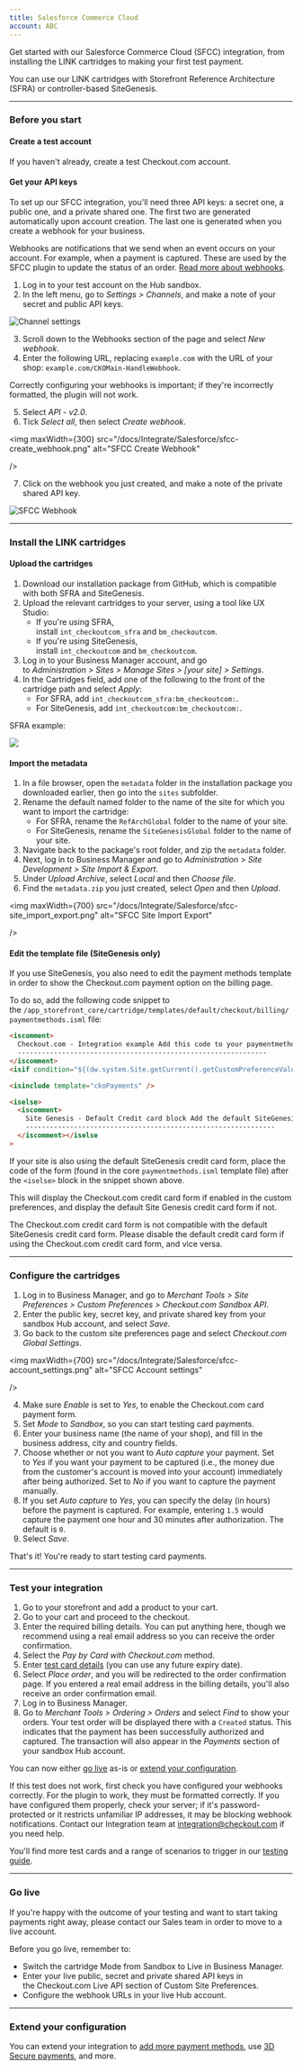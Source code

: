 ```yaml
--- 
title: Salesforce Commerce Cloud
account: ABC
---
```


Get started with our Salesforce Commerce Cloud (SFCC) integration, from installing the LINK cartridges to making your first test payment.

<TipBox variant="info">

You can use our LINK cartridges with Storefront Reference Architecture (SFRA) or controller-based SiteGenesis.

</TipBox>

---

### Before you start

#### Create a test account

If you haven't already, <ExternalLink href="https://www.checkout.com/get-test-account" target="_blank">create a test Checkout.com account</ExternalLink>.

#### Get your API keys

To set up our SFCC integration, you'll need three API keys: a secret one, a public one, and a private shared one. The first two are generated automatically upon account creation. The last one is generated when you create a webhook for your business.

<TipBox variant="info">

Webhooks are notifications that we send when an event occurs on your account. For example, when a payment is captured. These are used by the SFCC plugin to update the status of an order. [Read more about webhooks](/reporting-and-insights/webhooks).

</TipBox>

1.  Log in to your test account on the <ExternalLink href="https://sandbox.checkout.com/" target="_blank">Hub sandbox</ExternalLink>.
2.  In the left menu, go to _Settings > Channels_, and make a note of your secret and public API keys.

<img maxWidth={800} src="/docs/Integrate/channel_settings.png" title="Channel settings"  />

3.  Scroll down to the Webhooks section of the page and select _New webhook_.
4.  Enter the following URL, replacing `example.com` with the URL of your shop: `example.com/CKOMain-HandleWebhook`.

<TipBox variant="note">

Correctly configuring your webhooks is important; if they're incorrectly formatted, the plugin will not work.

</TipBox>

5.  Select _API - v2.0_.
6.  Tick _Select all_, then select _Create webhook_.

<img
  maxWidth={300}
  src="/docs/Integrate/Salesforce/sfcc-create_webhook.png"
  alt="SFCC Create Webhook"
  
/>

7. Click on the webhook you just created, and make a note of the private shared API key.

<img maxWidth={400} src="/docs/Integrate/Salesforce/sfcc-webhook.png" alt="SFCC Webhook"  />

---

### Install the LINK cartridges

#### Upload the cartridges

1.  Download our <ExternalLink href="https://github.com/checkout/link_checkoutcom). This package includes the frontend cartridges for SFRA (`int_checkoutcom_sfra`) and SiteGenesis (`int_checkoutcom`), as well as the backend cartridge (`bm_checkoutcom`" target="_blank">installation package from GitHub</ExternalLink>, which is compatible with both SFRA and SiteGenesis.
2.  Upload the relevant <ExternalLink href="https://github.com/checkout/link_checkoutcom/tree/master/Cartridges" target="_blank">cartridges</ExternalLink> to your server, using a tool like UX Studio:
    - If you're using SFRA, install `int_checkoutcom_sfra` and `bm_checkoutcom`.
    - If you're using SiteGenesis, install `int_checkoutcom` and `bm_checkoutcom`.
3.  Log in to your Business Manager account, and go to _Administration > Sites > Manage Sites > \[your site\] > Settings_.
4.  In the Cartridges field, add one of the following to the front of the cartridge path and select _Apply_:
    - For SFRA, add `int_checkoutcom_sfra:bm_checkoutcom:`.
    - For SiteGenesis, add `int_checkoutcom:bm_checkoutcom:`.

SFRA example:

<img maxWidth={700} src="/docs/Integrate/Salesforce/Frame+2366.png"  />

#### Import the metadata

1.  In a file browser, open the `metadata` folder in the installation package you downloaded earlier, then go into the `sites` subfolder.
2.  Rename the default named folder to the name of the site for which you want to import the cartridge:
    - For SFRA, rename the `RefArchGlobal` folder to the name of your site.
    - For SiteGenesis, rename the `SiteGenesisGlobal` folder to the name of your site.
3.  Navigate back to the package's root folder, and zip the `metadata` folder.
4.  Next, log in to Business Manager and go to _Administration > Site Development > Site Import & Export_.
5.  Under _Upload Archive_, select _Local_ and then _Choose file_.
6.  Find the `metadata.zip` you just created, select _Open_ and then _Upload_.

<img
  maxWidth={700}
  src="/docs/Integrate/Salesforce/sfcc-site_import_export.png"
  alt="SFCC Site Import Export"
  
/>

#### Edit the template file (SiteGenesis only)

If you use SiteGenesis, you also need to edit the payment methods template in order to show the Checkout.com payment option on the billing page.

To do so, add the following code snippet to the `/app_storefront_core/cartridge/templates/default/checkout/billing/paymentmethods.isml` file:

```html
<iscomment>
  Checkout.com - Integration example Add this code to your paymentmethods.isml file
  --------------------------------------------------------------
</iscomment>
<isif condition="${(dw.system.Site.getCurrent().getCustomPreferenceValue("ckoEnabled"))}">

<isinclude template="ckoPayments" />

<iselse>
  <iscomment>
    Site Genesis - Default Credit card block Add the default SiteGenesis credit card form code here.
    --------------------------------------------------------------
  </iscomment></iselse
>
```

<TipBox variant="info">

If your site is also using the default SiteGenesis credit card form, place the code of the form (found in the core `paymentmethods.isml` template file) after the `<iselse>` block in the snippet shown above.

</TipBox>

This will display the Checkout.com credit card form if enabled in the custom preferences, and display the default Site Genesis credit card form if not.

<TipBox variant="note">

The Checkout.com credit card form is not compatible with the default SiteGenesis credit card form. Please disable the default credit card form if using the Checkout.com credit card form, and vice versa.

</TipBox>

---

### Configure the cartridges

1.  Log in to Business Manager, and go to _Merchant Tools > Site Preferences > Custom Preferences > Checkout.com Sandbox API_.
2.  Enter the public key, secret key, and private shared key from your sandbox Hub account, and select _Save_.
3.  Go back to the custom site preferences page and select _Checkout.com Global Settings_.

<img
  maxWidth={700}
  src="/docs/Integrate/Salesforce/sfcc-account_settings.png"
  alt="SFCC Account settings"
  
/>

4.  Make sure _Enable_ is set to _Yes_, to enable the Checkout.com card payment form.
5.  Set _Mode_ to _Sandbox_, so you can start testing card payments.
6.  Enter your business name (the name of your shop), and fill in the business address, city and country fields.
7.  Choose whether or not you want to _Auto capture_ your payment. Set to _Yes_ if you want your payment to be captured (i.e., the money due from the customer's account is moved into your account) immediately after being authorized. Set to _No_ if you want to capture the payment manually.
8.  If you set _Auto capture_ to _Yes_, you can specify the delay (in hours) before the payment is captured. For example, entering `1.5` would capture the payment one hour and 30 minutes after authorization. The default is `0`.
9.  Select _Save_.

That's it! You're ready to start testing card payments.

---

### Test your integration 

1.  Go to your storefront and add a product to your cart.
2.  Go to your cart and proceed to the checkout.
3.  Enter the required billing details. You can put anything here, though we recommend using a real email address so you can receive the order confirmation.
4.  Select the _Pay by Card with Checkout.com_ method.
5.  Enter [test card details](/testing/test-card-numbers) (you can use any future expiry date).
6.  Select _Place order_, and you will be redirected to the order confirmation page. If you entered a real email address in the billing details, you'll also receive an order confirmation email.
7.  Log in to Business Manager.
8.  Go to _Merchant Tools > Ordering > Orders_ and select _Find_ to show your orders. Your test order will be displayed there with a `Created` status. This indicates that the payment has been successfully authorized and captured. The transaction will also appear in the _Payments_ section of your sandbox Hub account.

<TipBox variant="tip">

You can now either [go live](#Go_live) as-is or [extend your configuration](/integrate/e-commerce-platforms/salesforce-commerce-cloud/go-further).

</TipBox>
<TipBox variant="note" title="Troubleshooting">

If this test does not work, first check you have configured your webhooks correctly. For the plugin to work, they must be formatted correctly. If you have configured them properly, check your server; if it's password-protected or it restricts unfamiliar IP addresses, it may be blocking webhook notifications. Contact our Integration team at [integration@checkout.com](mailto:intergration@checkout.com) if you need help.

</TipBox>
<TipBox variant="info" title="Further testing">

You'll find more test cards and a range of scenarios to trigger in our [testing guide](/testing).

</TipBox>

---

### Go live

If you're happy with the outcome of your testing and want to start taking payments right away, please <ExternalLink href="https://www.checkout.com/contact-sales" target="_blank">contact our Sales team</ExternalLink> in order to move to a live account.

<TipBox variant="note">

Before you go live, remember to:

- Switch the cartridge Mode from Sandbox to Live in Business Manager.
- Enter your live public, secret and private shared API keys in the Checkout.com Live API section of Custom Site Preferences.
- Configure the webhook URLs in your live Hub account.

</TipBox>

---

### Extend your configuration

You can extend your integration to [add more payment methods](/integrate/e-commerce-platforms/salesforce-commerce-cloud/go-further), use [3D Secure payments](/integrate/e-commerce-platforms/salesforce-commerce-cloud/go-further), and more.
